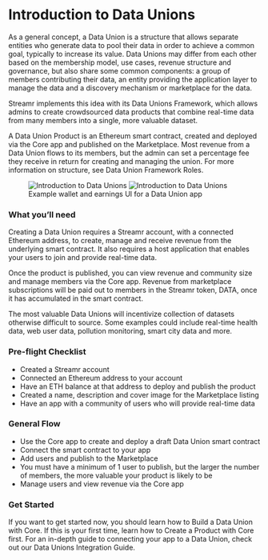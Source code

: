



# Introduction to Data Unions

As a general concept, a Data Union is a structure that allows separate entities who generate data to pool their data in order to achieve a common goal, typically to increase its value. Data Unions may differ from each other based on the membership model, use cases, revenue structure and governance, but also share some common components: a group of members contributing their data, an entity providing the application layer to manage the data and a discovery mechanism or marketplace for the data.

Streamr implements this idea with its Data Unions Framework, which allows admins to create crowdsourced data products that combine real-time data from many members into a single, more valuable dataset. 

A Data Union Product is an Ethereum smart contract, created and deployed via the Core app and published on the Marketplace. Most revenue from a Data Union flows to its members, but the admin can set a percentage fee they receive in return for creating and managing the union. For more information on structure, see Data Union Framework Roles.

<figure>
    <picture>
        <img
            src={RevenueAndData}
            srcSet={`${RevenueAndData2x} 2x`}
            alt="Introduction to Data Unions"
            className={docsStyles.hideOnMobile}
        />
        <img
            src={RevenueAndDataMobile}
            srcSet={`${RevenueAndDataMobile2x} 2x`}
            alt="Introduction to Data Unions"
            className={docsStyles.showOnMobile}
        />
    </picture>
    <figcaption>Example wallet and earnings UI for a Data Union app</figcaption>
</figure>

### What you’ll need

Creating a Data Union requires a Streamr account, with a connected Ethereum address, to create, manage and receive revenue from the underlying smart contract. It also requires a host application that enables your users to join and provide real-time data. 

Once the product is published, you can view revenue and community size and manage members via the Core app. Revenue from marketplace subscriptions will be paid out to members in the Streamr token, DATA, once it has accumulated in the smart contract.

The most valuable Data Unions will incentivize collection of datasets otherwise difficult to source. Some examples could include real-time health data, web user data, pollution monitoring, smart city data and more. 

### Pre-flight Checklist

<div className={docsStyles.checklist}>

- Created a Streamr account
- Connected an Ethereum address to your account
- Have an ETH balance at that address to deploy and publish the product
- Created a name, description and cover image for the Marketplace listing
- Have an app with a community of users who will provide real-time data

</div>

### General Flow

- Use the Core app to create and deploy a draft Data Union smart contract
- Connect the smart contract to your app
- Add users and publish to the Marketplace
- You must have a minimum of 1 user to publish, but the larger the number<br />
  of members, the more valuable your product is likely to be
- Manage users and view revenue via the Core app

### Get Started

If you want to get started now, you should learn how to <Link to={docsLinks.dataUnionsInCore}>Build a Data Union with Core</Link>. If this is your first time, learn how to <Link to={docsLinks.products}>Create a Product with Core</Link> first. For an in-depth guide to connecting your app to a Data Union, check out our <Link to={docsLinks.joinAndWithdraw}>Data Unions Integration Guide</Link>.
